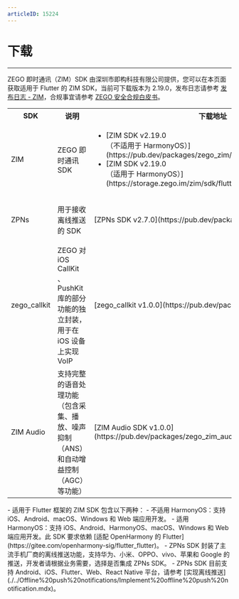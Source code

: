 ```yaml
---
articleID: 15224
---
```


# 下载

- - -

ZEGO 即时通讯（ZIM）SDK 由深圳市即构科技有限公司提供，您可以在本页面获取适用于 Flutter 的 ZIM SDK，当前可下载版本为 2.19.0，发布日志请参考 [发布日志 - ZIM](./Release%20notes.mdx)，合规事宜请参考 [ZEGO 安全合规白皮书](https://doc-zh.zego.im/article/16142)。

<table>
  <colgroup>
    <col width="14%" />
    <col width="25%" />
    <col width="33%" />
    <col width="28%" />
  </colgroup>
<tbody><tr>
<th>SDK</th>
<th>说明</th>
<th>下载地址</th>
<th>相关文档</th>
</tr>
<tr>
<td>ZIM</td>
<td>ZEGO 即时通讯 SDK</td>
<td><ul>
<li>[ZIM SDK v2.19.0<br />（不适用于 HarmonyOS）](https://pub.dev/packages/zego_zim/install)</li>
<li>[ZIM SDK v2.19.0<br />（适用于 HarmonyOS）](https://storage.zego.im/zim/sdk/flutter/ohos/zego_zim_2.19.0.zip)</li>
</ul></td>
<td><ul>
<li>[实现基本消息收发](./../Send%20and%20receive%20messages.mdx)</li>
<li>[跑通示例源码](./../Sample%20code.mdx)</li>
<li>[发布日志 - ZIM](./ZIM%20release%20notes.mdx)</li>
</ul></td>

</tr>
<tr>
<td>ZPNs</td>
<td>用于接收离线推送的 SDK</td>
<td>[ZPNs SDK v2.7.0](https://pub.dev/packages/zego_zpns/install)</td>
<td><ul>
<li>[实现离线推送](./../Offline%20push%20notifications/Implement%20offline%20push%20notification.mdx)</li>
<li>[发布日志 - ZPNs](./ZPNs%20release%20notes.mdx)</li>
</ul></td>
</tr>
<tr>
<td>zego_callkit</td>
<td>ZEGO 对 iOS CallKit 、PushKit 库的部分功能的独立封装，用于在 iOS 设备上实现 VoIP</td>
<td>[zego_callkit v1.0.0](https://pub.dev/packages/zego_callkit/install)</td>
<td>[CallKit 使用指南](./../Offline%20push%20notifications/Best%20Practices/CallKit%20user%20guide.mdx)</td>
</tr>
<tr>
<td>ZIM Audio</td>
<td>支持完整的语音处理功能（包含采集、播放、噪声抑制（ANS）和自动增益控制（AGC）等功能）</td>
<td>[ZIM Audio SDK v1.0.0](https://pub.dev/packages/zego_zim_audio/install)</td>
<td><ul>
<li>[语音组件 - 集成 SDK](./../ZIM%20Audio/Integrate%20the%20ZIM%20Audio%20SDK.mdx)</li>
<li>[发送与接收语音消息](./../ZIM%20Audio/Send%20and%20receive%20audio%20messages.mdx)</li>
<li>[发布日志 - ZIM Audio](./ZIM%20Audio%20release%20notes.mdx)</li>
</ul></td>
</tr>
</tbody></table>

<Note title="说明">
- 适用于 Flutter 框架的 ZIM SDK 包含以下两种：
  - 不适用 HarmonyOS：支持 iOS、Android、macOS、Windows 和 Web 端应用开发。
  - 适用 HarmonyOS：支持 iOS、Android、HarmonyOS、macOS、Windows 和 Web 端应用开发。此 SDK 要求依赖 [适配 OpenHarmony 的 Flutter](https://gitee.com/openharmony-sig/flutter_flutter)。
- ZPNs SDK 封装了主流手机厂商的离线推送功能，支持华为、小米、OPPO、vivo、苹果和 Google 的推送，开发者请根据业务需要，选择是否集成 ZPNs SDK。
- ZPNs SDK 目前支持 Android、iOS、Flutter、Web、React Native 平台，请参考 [实现离线推送](./../Offline%20push%20notifications/Implement%20offline%20push%20notification.mdx)。
</Note>
